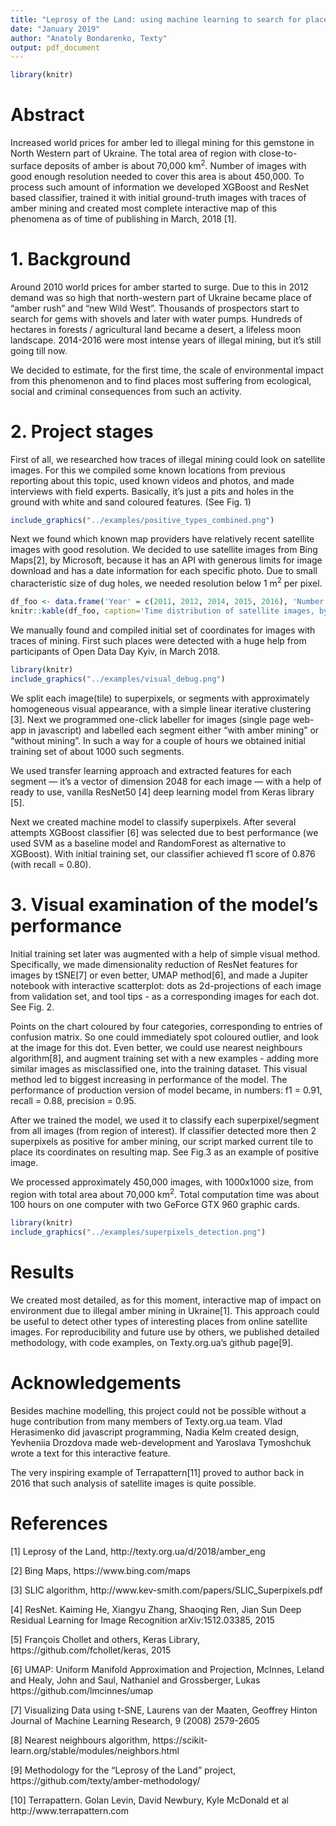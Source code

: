 ```yaml
---
title: "Leprosy of the Land: using machine learning to search for places with illegal amber mining on satellite images"
date: "January 2019"
author: "Anatoly Bondarenko, Texty"
output: pdf_document
---
```


```r
library(knitr)
```


# Abstract
Increased world prices for amber led to illegal mining for this gemstone in North Western part of Ukraine. The total area of region with close-to-surface deposits of amber is about 70,000 km^2^. Number of images with good enough resolution needed to cover this area is about 450,000. To process such amount of information we developed XGBoost and ResNet based classifier, trained it with initial ground-truth images with traces of amber mining and created most complete interactive map of this phenomena as of time of publishing in March, 2018 [1].

# 1. Background

Around 2010 world prices for amber started to surge. Due to this in 2012 demand was so high that north-western part of Ukraine became place of "amber rush" and "new Wild West". Thousands of prospectors start to search for gems with shovels and later with water pumps. Hundreds of hectares in forests / agricultural land became a desert, a lifeless moon landscape. 2014-2016 were most intense years of illegal mining, but it's still going till now. 

We decided to estimate, for the first time, the scale of environmental impact from this phenomenon and to find places most suffering from ecological, social and criminal consequences from such an activity.   


# 2. Project stages 

First of all, we researched how traces of illegal mining could look on satellite images. For this we compiled some known locations from previous reporting about this topic, used known videos and photos, and made interviews with field experts. Basically, it's just a pits and holes in the ground with white and sand coloured features. (See Fig. 1)

```r

include_graphics("../examples/positive_types_combined.png")
```


Next we found which known map providers have relatively recent satellite images with good resolution. We decided to use satellite images from Bing Maps[2], by Microsoft, because it has an API with generous limits for image download and has a date information for each specific photo. Due to small characteristic size of dug holes, we needed resolution below 1 m^2^ per pixel. 

```r
df_foo <- data.frame('Year' = c(2011, 2012, 2014, 2015, 2016), 'Number'=c(1933, 4669, 117059, 271893, 55403))
knitr::kable(df_foo, caption='Time distribution of satellite images, by year' )
```


We manually found and compiled initial set of coordinates for images with traces of mining. First such places were detected with a huge help from participants of Open Data Day Kyiv, in March 2018. 


```r
library(knitr)
include_graphics("../examples/visual_debug.png")
```



We split each image(tile) to superpixels, or segments with approximately homogeneous visual appearance, with a simple linear iterative clustering [3]. Next we programmed one-click labeller for images (single page web-app in javascript) and labelled each segment either "with amber mining" or "without mining". In such a way for a couple of hours we obtained initial training set of about 1000 such segments.



We used transfer learning approach and extracted features for each segment --- it's a vector of dimension 2048 for each image --- with a help of ready to use, vanilla ResNet50 [4] deep learning model from Keras library [5]. 


Next we created machine model to classify superpixels. After several attempts XGBoost classifier [6] was selected due to best performance (we used SVM as a baseline model and RandomForest as alternative to XGBoost). With initial training set, our classifier achieved f1 score of 0.876 (with recall =	0.80).


# 3. Visual examination of the model's performance

Initial training set later was augmented with a help of simple visual method. Specifically, we made dimensionality reduction of ResNet features for images by tSNE[7] or even better, UMAP method[6], and made a Jupiter notebook with interactive scatterplot: dots as 2d-projections of each image from validation set, and tool tips - as a corresponding images for each dot. See Fig. 2.

Points on the chart coloured by four categories, corresponding to entries of confusion matrix. So one could immediately spot coloured outlier, and look at the image for this dot. Even better, we could use nearest neighbours algorithm[8], and augment training set with a new examples - adding more similar images as misclassified one, into the training dataset. This visual method led to biggest increasing in performance of the model. The performance of production version of model became, in numbers: f1 = 0.91, recall = 0.88, precision = 0.95.      

After we trained the model, we used it to classify each superpixel/segment from all images (from region of interest). If classifier detected more then 2 superpixels as positive for amber mining, our script marked current tile to place its coordinates on resulting map. See Fig.3 as an example of positive image.

We processed approximately 450,000 images, with 1000x1000 size, from region with total area about 70,000 km^2^. Total computation time was about 100 hours on one computer with two GeForce GTX 960 graphic cards.

```r
library(knitr)
include_graphics("../examples/superpixels_detection.png")
```



# Results 

We created most detailed, as for this moment, interactive map of impact on environment due to illegal amber mining in Ukraine[1]. This approach could be useful to detect other types of interesting places from online satellite images. For reproducibility and future use by others, we published detailed methodology, with code examples,  on Texty.org.ua's github page[9].










# Acknowledgements
Besides machine modelling, this project could not be possible without a huge contribution from many members of Texty.org.ua team. Vlad Herasimenko did javascript programming, Nadia Kelm created design, Yevheniia Drozdova made web-development and Yaroslava Tymoshchuk wrote a text for this interactive feature.

The very inspiring example of Terrapattern[11] proved to author back in 2016 that such analysis of satellite images is quite possible. 







# References
[1] Leprosy of the Land, http://texty.org.ua/d/2018/amber_eng

[2] Bing Maps, https://www.bing.com/maps

[3] SLIC algorithm, http://www.kev-smith.com/papers/SLIC_Superpixels.pdf

[4] ResNet.
Kaiming He, Xiangyu Zhang, Shaoqing Ren, Jian Sun 
Deep Residual Learning for Image Recognition
arXiv:1512.03385, 2015

[5] François Chollet and others, Keras Library, https://github.com/fchollet/keras, 2015

[6] UMAP: Uniform Manifold Approximation and Projection,
    McInnes, Leland and Healy, John and Saul, Nathaniel and Grossberger, Lukas
    https://github.com/lmcinnes/umap

[7] Visualizing Data using t-SNE,
 Laurens van der Maaten, Geoffrey Hinton
 Journal of Machine Learning Research, 9 (2008) 2579-2605
 
[8] Nearest neighbours algorithm, https://scikit-learn.org/stable/modules/neighbors.html 

[9] Methodology for the "Leprosy of the Land" project, https://github.com/texty/amber-methodology/

[10] Terrapattern.
    Golan Levin,
    David Newbury,
    Kyle McDonald et al
    http://www.terrapattern.com
